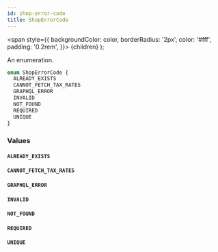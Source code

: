 ```yaml
---
id: shop-error-code
title: ShopErrorCode
---
```


<span
style={{
      backgroundColor: color,
      borderRadius: '2px',
      color: '#fff',
      padding: '0.2rem',
    }}>
{children}
</span>
);

An enumeration.

```graphql
enum ShopErrorCode {
  ALREADY_EXISTS
  CANNOT_FETCH_TAX_RATES
  GRAPHQL_ERROR
  INVALID
  NOT_FOUND
  REQUIRED
  UNIQUE
}
```

### Values

#### `ALREADY_EXISTS`

#### `CANNOT_FETCH_TAX_RATES`

#### `GRAPHQL_ERROR`

#### `INVALID`

#### `NOT_FOUND`

#### `REQUIRED`

#### `UNIQUE`
